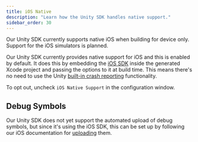 ```yaml
---
title: iOS Native
description: "Learn how the Unity SDK handles native support."
sidebar_order: 30
---
```


<Note>

Our Unity SDK currently supports native iOS when building for device only. Support for the iOS simulators is planned.

</Note>

Our Unity SDK currently provides native support for iOS and this is enabled by default. It does this by embedding the [iOS SDK](/platforms/apple/guides/ios/) inside the generated Xcode project and passing the options to it at build time.
This means there's no need to use the Unity [built-in crash reporting](https://docs.unity3d.com/ScriptReference/CrashReport.html) functionality.

To opt out, uncheck `iOS Native Support` in the configuration window.

## Debug Symbols

Our Unity SDK does not yet support the automated upload of debug symbols, but since it's using the iOS SDK, this can be set up by following our iOS documentation for [uploading](/platforms/apple/guides/ios/dsym/) them.
